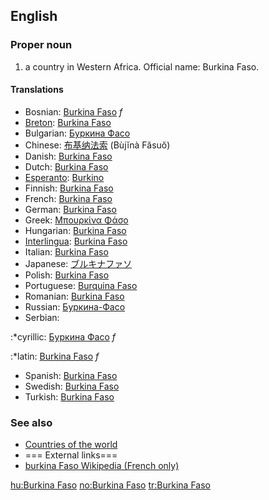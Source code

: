 ==English==

===Proper noun===

# a country in Western Africa. Official name: Burkina Faso.

====Translations====
*Bosnian: [[Burkina Faso]] ''f''
*[[Breton]]: [[Burkina Faso]]
*Bulgarian: [[Буркина Фасо]]
*Chinese: [[布基纳法索]] (Bùjĭnà Făsuŏ)
*Danish: [[Burkina Faso]]
*Dutch: [[Burkina Faso]]
*[[Esperanto]]: [[Burkino]]
*Finnish: [[Burkina Faso]]
*French: [[Burkina Faso]]
*German: [[Burkina Faso]]
*Greek: [[Μπουρκίνα Φάσο]]
*Hungarian: [[Burkina Faso]]
*[[Interlingua]]: [[Burkina Faso]]
*Italian: [[Burkina Faso]]
*Japanese: [[ブルキナファソ]]
*Polish: [[Burkina Faso]]
*Portuguese: [[Burquina Faso]]
*Romanian: [[Burkina Faso]]
*Russian: [[Буркина-Фасо]]
*Serbian:
:*cyrillic: [[Буркина Фасо]] ''f''
:*latin: [[Burkina Faso]] ''f''
*Spanish: [[Burkina Faso]]
*Swedish: [[Burkina Faso]]
*Turkish: [[Burkina Faso]]

===See also===
*[[Countries of the world]]
*=== External links===
*[http://www.thomassankara.net/wiki/ burkina Faso Wikipedia (French only)]

[[hu:Burkina Faso]]
[[no:Burkina Faso]]
[[tr:Burkina Faso]]